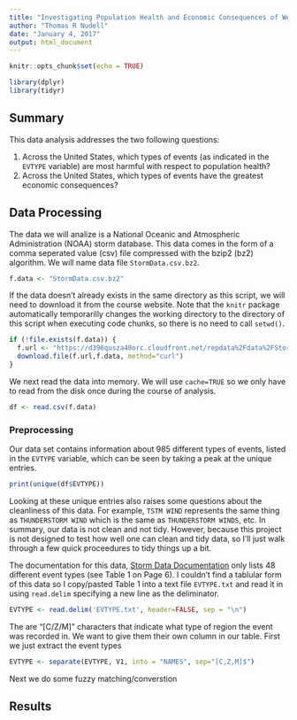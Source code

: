 ```yaml
---
title: "Investigating Population Health and Economic Consequences of Weather Events in the United States"
author: "Thomas R Nudell"
date: "January 4, 2017"
output: html_document
---
```


```r
knitr::opts_chunk$set(echo = TRUE)
```
```r
library(dplyr)
library(tidyr)
```


## Summary

This data analysis addresses the two following questions:

1. Across the United States, which types of events (as indicated in the `EVTYPE` variable) are most harmful with respect to population health?
2. Across the United States, which types of events have the greatest economic consequences?

[//]: # (Summary of analysis)

## Data Processing
[//]: # (Describe how data is loaded into R and processed for analysis, starting from Raw Data)

The data we will analize is a National Oceanic and Atmospheric Administration (NOAA) storm database. This data comes in the form of a comma seperated value (csv) file compressed with the bzip2 (bz2) algorithm.
We will name data file `StormData.csv.bz2`. 
```r
f.data <- "StormData.csv.bz2"
```

If the data doesn't already exists in the same directory as this script, we will need to download it from the course website. Note that the `knitr` package automatically temporarilly changes the working directory to the directory of this script when executing code chunks, so there is no need to call `setwd()`. 

```r
if (!file.exists(f.data)) {
  f.url <- "https://d396qusza40orc.cloudfront.net/repdata%2Fdata%2FStormData.csv.bz2"
  download.file(f.url,f.data, method="curl")
}
```

We next read the data into memory. We will use `cache=TRUE` so we only have to read from the disk once during the course of analysis. 

```r
df <- read.csv(f.data)
```

### Preprocessing
Our data set contains information about 985 different types of events, listed in the `EVTYPE` variable, which can be seen by taking a peak at the unique entries. 
```r
print(unique(df$EVTYPE))
```

Looking at these unique entries also raises some questions about the cleanliness of this data. For example, `TSTM WIND` represents the same thing as `THUNDERSTORM WIND` which is the same as `THUNDERSTORM WINDS`, etc. In summary, our data is not clean and not tidy. However, because this project is not designed to test how well one can clean and tidy data, so I'll just walk through a few quick proceedures to tidy things up a bit. 

The documentation for this data, [Storm Data Documentation](https://d396qusza40orc.cloudfront.net/repdata%2Fpeer2_doc%2Fpd01016005curr.pdf) only lists 48 different event types (see Table 1 on Page 6). I couldn't find a tablular form of this data so I copy/pasted Table 1 into a text file `EVTYPE.txt` and read it in using `read.delim` specifying a new line as the deliminator. 

```r
EVTYPE <- read.delim('EVTYPE.txt', header=FALSE, sep = "\n")
```
The are "[C/Z/M]" characters that indicate what type of region the event was recorded in. We want to give them their own column in our table. First we just extract the event types

```r
EVTYPE <- separate(EVTYPE, V1, into = "NAMES", sep="[C,Z,M]$")
```

Next we do some fuzzy matching/converstion


## Results 

[//]: # (Main results including 1--3 figures with descriptive captions)